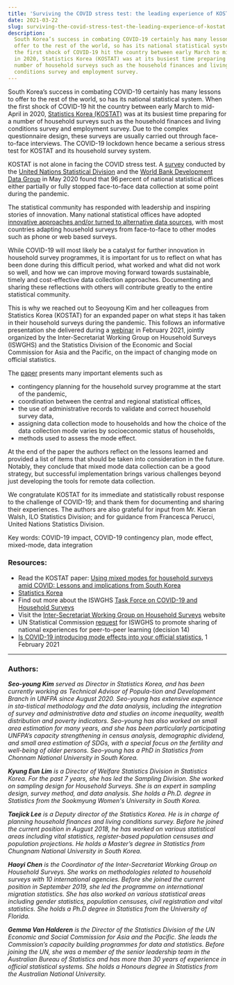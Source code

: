 ```yaml
---
title: 'Surviving the COVID stress test: the leading experience of KOSTAT'
date: 2021-03-22
slug: surviving-the-covid-stress-test-the-leading-experience-of-kostat
description:
  South Korea’s success in combating COVID-19 certainly has many lessons to
  offer to the rest of the world, so has its national statistical system.  When
  the first shock of COVID-19 hit the country between early March to mid-April
  in 2020, Statistics Korea (KOSTAT) was at its busiest time preparing for a
  number of household surveys such as the household finances and living
  conditions survey and employment survey.
---
```


South Korea’s success in combating COVID-19 certainly has many lessons to offer
to the rest of the world, so has its national statistical system. When the first
shock of COVID-19 hit the country between early March to mid-April in 2020,
[Statistics Korea (KOSTAT)](http://kostat.go.kr/) was at its busiest time
preparing for a number of household surveys such as the household finances and
living conditions survey and employment survey. Due to the complex questionnaire
design, these surveys are usually carried out through face-to-face interviews.
The COVID-19 lockdown hence became a serious stress test for KOSTAT and its
household survey system.

KOSTAT is not alone in facing the COVID stress test. A
[survey](https://covid-19-response.unstatshub.org/statistical-programmes/covid19-nso-survey/)
conducted by the
[United Nations Statistical Division](https://unstats.un.org/home/) and the
[World Bank Development Data Group](https://data.worldbank.org/) in May 2020
found that 96 percent of national statistical offices either partially or fully
stopped face-to-face data collection at some point during the pandemic.

The statistical community has responded with leadership and inspiring stories of
innovation. Many national statistical offices have adopted
[innovative approaches and/or turned to alternative data sources](https://unstats.un.org/iswghs/task-forces/covid-19-and-household-surveys/national-responses-to-COVID-19/),
with most countries adapting household surveys from face-to-face to other modes
such as phone or web based surveys.

While COVID-19 will most likely be a catalyst for further innovation in
household survey programmes, it is important for us to reflect on what has been
done during this difficult period, what worked and what did not work so well,
and how we can improve moving forward towards sustainable, timely and
cost-effective data collection approaches. Documenting and sharing these
reflections with others will contribute greatly to the entire statistical
community.

This is why we reached out to Seoyoung Kim and her colleagues from Statistics
Korea (KOSTAT) for an expanded paper on what steps it has taken in their
household surveys during the pandemic. This follows an informative presentation
she delivered during a
[webinar](https://www.unescap.org/events/2021/asia-pacific-stats-cafe-series-covid-19-introducing-mode-effects-your-official)
in February 2021, jointly organized by the Inter-Secretariat Working Group on
Household Surveys (ISWGHS) and the Statistics Division of the Economic and
Social Commission for Asia and the Pacific, on the impact of changing mode on
official statistics.

The [paper](./kostat-using-mixed-mode-in-household-surveys-amid-covid.pdf)
presents many important elements such as

- contingency planning for the household survey programme at the start of the
  pandemic,
- coordination between the central and regional statistical offices,
- the use of administrative records to validate and correct household survey
  data,
- assigning data collection mode to households and how the choice of the data
  collection mode varies by socioeconomic status of households,
- methods used to assess the mode effect.

At the end of the paper the authors reflect on the lessons learned and provided
a list of items that should be taken into consideration in the future. Notably,
they conclude that mixed mode data collection can be a good strategy, but
successful implementation brings various challenges beyond just developing the
tools for remote data collection.

We congratulate KOSTAT for its immediate and statistically robust response to
the challenge of COVID-19; and thank them for documenting and sharing their
experiences. The authors are also grateful for input from Mr. Kieran Walsh, ILO
Statistics Division; and for guidance from Francesca Perucci, United Nations
Statistics Division.

Key words: COVID-19 impact, COVID-19 contingency plan, mode effect, mixed-mode,
data integration

### Resources:

- Read the KOSTAT paper:
  [Using mixed modes for household surveys amid COVID: Lessons and implications from South Korea](./kostat-using-mixed-mode-in-household-surveys-amid-covid.pdf)
- [Statistics Korea](http://kostat.go.kr/portal/eng/index.action)
- Find out more about the ISWGHS
  [Task Force on COVID-19 and Household Surveys](https://unstats.un.org/iswghs/task-forces/covid-19-and-household-surveys/national-responses-to-COVID-19/)
- Visit the
  [Inter-Secretariat Working Group on Household Surveys](https://unstats.un.org/iswghs/)
  website
- UN Statistical Commission
  [request](https://unstats.un.org/unsd/statcom/52nd-session/documents/decisions/Draft-Decisions-Final-5March2021.pdf)
  for ISWGHS to promote sharing of national experiences for peer-to-peer
  learning (decision 14)
- [Is COVID-19 introducing mode effects into your official statistics](https://www.unescap.org/events/2021/asia-pacific-stats-cafe-series-covid-19-introducing-mode-effects-your-official),
  1 February 2021

---

### Authors:

_**Seo-young Kim** served as Director in Statistics Korea, and has been
currently working as Technical Advisor of Popula-tion and Development Branch in
UNFPA since August 2020. Seo-young has extensive experience in sta-tistical
methodology and the data analysis, including the integration of survey and
administrative data and studies on income inequality, wealth distribution and
poverty indicators. Seo-young has also worked on small area estimation for many
years, and she has been particularly participating UNFPA’s capacity
strengthening in census analysis, demographic dividend, and small area
estimation of SDGs, with a special focus on the fertility and well-being of
older persons. Seo-young has a PhD in Statistics from Chonnam National
University in South Korea._

_**Kyung Eun Lim** is a Director of Welfare Statistics Division in Statistics
Korea. For the past 7 years, she has led the Sampling Division. She worked on
sampling design for Household Surveys. She is an expert in sampling design,
survey method, and data analysis. She holds a Ph.D. degree in Statistics from
the Sookmyung Women's University in South Korea._

_**Taejick Lee** is a Deputy director of the Statistics Korea. He is in charge
of planning household finances and living conditions survey. Before he joined
the current position in August 2018, he has worked on various statistical areas
including vital statistics, register-based population censuses and population
projections. He holds a Master’s degree in Statistics from Chungnam National
University in South Korea._

_**Haoyi Chen** is the Coordinator of the Inter-Secretariat Working Group on
Household Surveys. She works on methodologies related to household surveys with
10 international agencies. Before she joined the current position in September
2019, she led the programme on international migration statistics. She has also
worked on various statistical areas including gender statistics, population
censuses, civil registration and vital statistics. She holds a Ph.D degree in
Statistics from the University of Florida._

_**Gemma Van Halderen** is the Director of the Statistics Division of the UN
Economic and Social Commission for Asia and the Pacific. She leads the
Commission’s capacity building programmes for data and statistics. Before
joining the UN, she was a member of the senior leadership team in the Australian
Bureau of Statistics and has more than 30 years of experience in official
statistical systems. She holds a Honours degree in Statistics from the
Australian National University._
